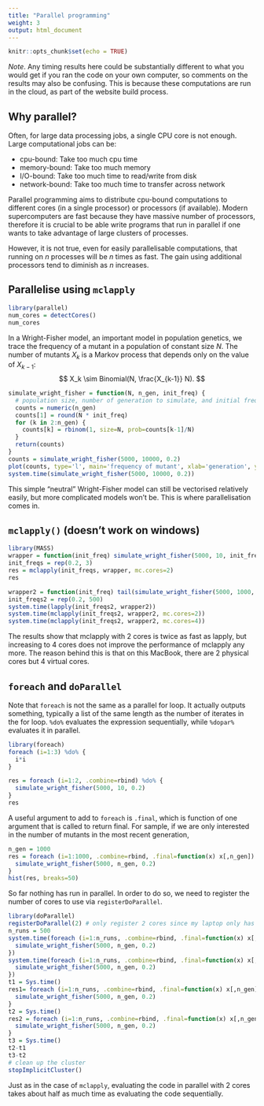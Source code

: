 ```yaml
---
title: "Parallel programming"
weight: 3
output: html_document
---
```


```r
knitr::opts_chunk$set(echo = TRUE)
```

*Note*. Any timing results here could be substantially different to what you would get if you ran the code on your own computer, so comments on the results may also be confusing. This is because these computations are run in the cloud, as part of the website build process.

## Why parallel?

Often, for large data processing jobs, a single CPU core is not enough. Large computational jobs can be:

- cpu-bound: Take too much cpu time
- memory-bound: Take too much memory
- I/O-bound: Take too much time to read/write from disk
- network-bound: Take too much time to transfer across network

Parallel programming aims to distribute cpu-bound computations to different cores (in a single processor) or processors (if available). Modern supercomputers are fast because they have massive number of processors, therefore it is crucial to be able write programs that run in parallel if one wants to take advantage of large clusters of processes.

However, it is not true, even for easily parallelisable computations, that running on $n$ processes will be $n$ times as fast. The gain using additional processors tend to diminish as $n$ increases.

## Parallelise using `mclapply`

```r
library(parallel)
num_cores = detectCores()
num_cores
```

In a Wright-Fisher model, an important model in population genetics, we trace the frequency of a mutant in a population of constant size $N$. The number of mutants $X_k$ is a Markov process that depends only on the value of $X_{k-1}$:
$$ X_k \sim Binomial(N, \frac{X_{k-1}} N). $$
```r
simulate_wright_fisher = function(N, n_gen, init_freq) {
  # population size, number of generation to simulate, and initial frequency of mutant
  counts = numeric(n_gen)
  counts[1] = round(N * init_freq)
  for (k in 2:n_gen) {
    counts[k] = rbinom(1, size=N, prob=counts[k-1]/N)
  }
  return(counts)
}
counts = simulate_wright_fisher(5000, 10000, 0.2)
plot(counts, type='l', main='frequency of mutant', xlab='generation', ylab='')
system.time(simulate_wright_fisher(5000, 10000, 0.2))
```

This simple "neutral" Wright-Fisher model can still be vectorised relatively easily, but more complicated models won't be. This is where parallelisation comes in.

## `mclapply()` (doesn't work on windows)

```r
library(MASS)
wrapper = function(init_freq) simulate_wright_fisher(5000, 10, init_freq)
init_freqs = rep(0.2, 3)
res = mclapply(init_freqs, wrapper, mc.cores=2)
res
```

```r
wrapper2 = function(init_freq) tail(simulate_wright_fisher(5000, 1000, init_freq), 1)
init_freqs2 = rep(0.2, 500)
system.time(lapply(init_freqs2, wrapper2))
system.time(mclapply(init_freqs2, wrapper2, mc.cores=2))
system.time(mclapply(init_freqs2, wrapper2, mc.cores=4))
```
The results show that mclapply with 2 cores is twice as fast as lapply, but increasing to 4 cores does not improve the performance of mclapply any more. The reason behind this is that on this MacBook, there are 2 physical cores but 4 virtual cores.

## `foreach` and `doParallel`

Note that `foreach` is not the same as a parallel for loop. It actually outputs something, typically a list of the same length as the number of iterates in the for loop. `%do%` evaluates the expression sequentially, while `%dopar%` evaluates it in parallel.

```r
library(foreach)
foreach (i=1:3) %do% {
  i*i
}

res = foreach (i=1:2, .combine=rbind) %do% {
  simulate_wright_fisher(5000, 10, 0.2)
}
res
```

A useful argument to add to `foreach` is `.final`, which is function of one argument that is called to return final. For sample, if we are only interested in the number of mutants in the most recent generation,
```r
n_gen = 1000
res = foreach (i=1:1000, .combine=rbind, .final=function(x) x[,n_gen]) %do% {
  simulate_wright_fisher(5000, n_gen, 0.2)
}
hist(res, breaks=50)
```

So far nothing has run in parallel. In order to do so, we need to register the number of cores to use via `registerDoParallel`.

```r
library(doParallel)
registerDoParallel(2) # only register 2 cores since my laptop only has 2 physical cores
n_runs = 500
system.time(foreach (i=1:n_runs, .combine=rbind, .final=function(x) x[,n_gen]) %do% {
  simulate_wright_fisher(5000, n_gen, 0.2)
})
system.time(foreach (i=1:n_runs, .combine=rbind, .final=function(x) x[,n_gen]) %dopar% {
  simulate_wright_fisher(5000, n_gen, 0.2)
})
t1 = Sys.time()
res1= foreach (i=1:n_runs, .combine=rbind, .final=function(x) x[,n_gen]) %do% {
  simulate_wright_fisher(5000, n_gen, 0.2)
}
t2 = Sys.time()
res2 = foreach (i=1:n_runs, .combine=rbind, .final=function(x) x[,n_gen]) %dopar% {
  simulate_wright_fisher(5000, n_gen, 0.2)
}
t3 = Sys.time()
t2-t1
t3-t2
# clean up the cluster
stopImplicitCluster()
```

Just as in the case of `mclapply`, evaluating the code in parallel with 2 cores takes about half as much time as evaluating the code sequentially.
